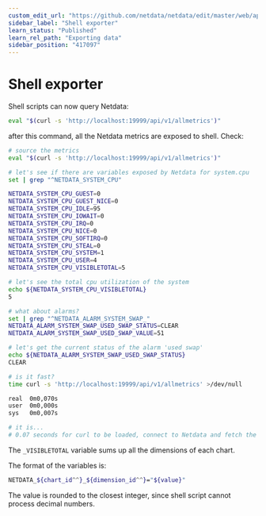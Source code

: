 ```yaml
---
custom_edit_url: "https://github.com/netdata/netdata/edit/master/web/api/exporters/shell/README.md"
sidebar_label: "Shell exporter"
learn_status: "Published"
learn_rel_path: "Exporting data"
sidebar_position: "417097"
---
```



# Shell exporter

Shell scripts can now query Netdata:

```sh
eval "$(curl -s 'http://localhost:19999/api/v1/allmetrics')"
```

after this command, all the Netdata metrics are exposed to shell. Check:

```sh
# source the metrics
eval "$(curl -s 'http://localhost:19999/api/v1/allmetrics')"

# let's see if there are variables exposed by Netdata for system.cpu
set | grep "^NETDATA_SYSTEM_CPU"

NETDATA_SYSTEM_CPU_GUEST=0
NETDATA_SYSTEM_CPU_GUEST_NICE=0
NETDATA_SYSTEM_CPU_IDLE=95
NETDATA_SYSTEM_CPU_IOWAIT=0
NETDATA_SYSTEM_CPU_IRQ=0
NETDATA_SYSTEM_CPU_NICE=0
NETDATA_SYSTEM_CPU_SOFTIRQ=0
NETDATA_SYSTEM_CPU_STEAL=0
NETDATA_SYSTEM_CPU_SYSTEM=1
NETDATA_SYSTEM_CPU_USER=4
NETDATA_SYSTEM_CPU_VISIBLETOTAL=5

# let's see the total cpu utilization of the system
echo ${NETDATA_SYSTEM_CPU_VISIBLETOTAL}
5

# what about alarms?
set | grep "^NETDATA_ALARM_SYSTEM_SWAP_"
NETDATA_ALARM_SYSTEM_SWAP_USED_SWAP_STATUS=CLEAR
NETDATA_ALARM_SYSTEM_SWAP_USED_SWAP_VALUE=51

# let's get the current status of the alarm 'used swap'
echo ${NETDATA_ALARM_SYSTEM_SWAP_USED_SWAP_STATUS}
CLEAR

# is it fast?
time curl -s 'http://localhost:19999/api/v1/allmetrics' >/dev/null

real  0m0,070s
user  0m0,000s
sys   0m0,007s

# it is...
# 0.07 seconds for curl to be loaded, connect to Netdata and fetch the response back...
```

The `_VISIBLETOTAL` variable sums up all the dimensions of each chart.

The format of the variables is:

```sh
NETDATA_${chart_id^^}_${dimension_id^^}="${value}"
```

The value is rounded to the closest integer, since shell script cannot process decimal numbers.


